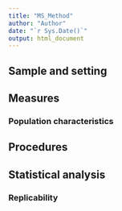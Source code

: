 ```yaml
---
title: "MS_Method"
author: "Author"
date: "`r Sys.Date()`"
output: html_document
---
```

<!-- Add child RMDs for methods content -->
## Sample and setting
 

## Measures



### Population characteristics


## Procedures

## Statistical analysis


### Replicability
